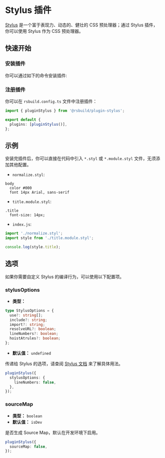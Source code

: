 # Stylus 插件

[Stylus](https://stylus-lang.com/) 是一个富于表现力、动态的、健壮的 CSS 预处理器；通过 Stylus 插件，你可以使用 Stylus 作为 CSS 预处理器。

## 快速开始

### 安装插件

你可以通过如下的命令安装插件:


<PackageManagerTabs command="add @rsbuild/plugin-stylus -D" />

### 注册插件

你可以在 `rsbuild.config.ts` 文件中注册插件：

```ts title="rsbuild.config.ts"
import { pluginStylus } from '@rsbuild/plugin-stylus';

export default {
  plugins: [pluginStylus()],
};
```


## 示例

安装完插件后，你可以直接在代码中引入 `*.styl` 或 `*.module.styl` 文件，无须添加其他配置。

- `normalize.styl`:

```styl
body
  color #000
  font 14px Arial, sans-serif
```

- `title.module.styl`:

```styl
.title
  font-size: 14px;
```

- `index.js`:

```js
import './normalize.styl';
import style from './title.module.styl';

console.log(style.title);
```

## 选项

如果你需要自定义 Stylus 的编译行为，可以使用以下配置项。

### stylusOptions

- **类型：**

```ts
type StylusOptions = {
  use?: string[];
  include?: string;
  import?: string;
  resolveURL?: boolean;
  lineNumbers?: boolean;
  hoistAtrules?: boolean;
};
```

- **默认值：** `undefined`

传递给 Stylus 的选项，请查阅 [Stylus 文档](https://stylus-lang.com/docs/js) 来了解具体用法。

```ts
pluginStylus({
  stylusOptions: {
    lineNumbers: false,
  },
});
```

### sourceMap

- **类型：** `boolean`
- **默认值：** `isDev`

是否生成 Source Map，默认在开发环境下启用。

```ts
pluginStylus({
  sourceMap: false,
});
```
